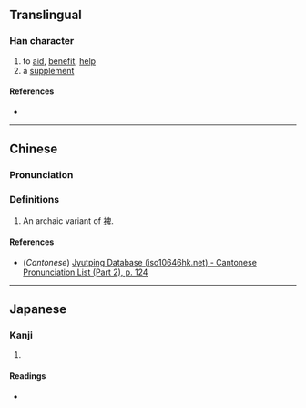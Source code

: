 {{character info/new}}
==Translingual==

===Han character===
{{Han char|rn=73|rad=曰|as=17|sn=21|four=|canj=OAHWJ|ids=⿰會卑}}

# to [[aid]], [[benefit]], [[help]]
# a [[supplement]]

====References====
* {{Han ref|kx=0504.160|dkj=14325|dj=0879.170|hdz=21542.020|uh=6707|ud=26375}}

----

==Chinese==
{{zh-forms}}

===Pronunciation===
{{zh-pron
|m=pí
|c=pei4
|mc=
|oc=
|ma=
|cat=v,n
}}

===Definitions===
{{zh-hanzi}}

# An archaic variant of [[裨]].

====References====
* (''Cantonese'') [http://www.iso10646hk.net/jp/document/download.jsp Jyutping Database (iso10646hk.net) - Cantonese Pronunciation List (Part 2), p. 124]

----

==Japanese==

===Kanji===
{{ja-kanji|grade=|rs=曰17}}

# {{defn|lang=ja|sort=曰17}}

====Readings====
* {{ja-readings|on=[[ひ]] (hi)|kun=[[ます]] (masu)}}